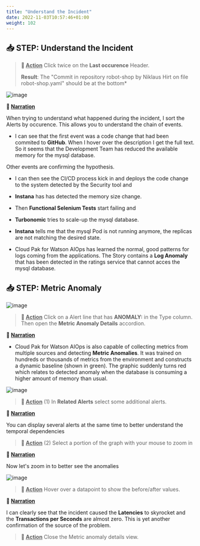 ```yaml
---
title: "Understand the Incident"
date: 2022-11-03T10:57:46+01:00
weight: 102
---
```


## 📥 STEP: Understand the Incident

>**🚀 <u>Action</u>**
>Click twice on the  **Last occurence** Header. 
>
>**Result**: The "Commit in repository robot-shop by Niklaus Hirt on file robot-shop.yaml" should be at the bottom* 

![image](./../images/demo/image.063.png)  

**📣 <u>Narration</u>**

When trying to understand what happened during the incident, I sort the Alerts by occurence. This allows you to understand the chain of events.

* I can see that the first event was a code change that had been commited to **GitHub**. When I hover over the description I get the full text.
So it seems that the Development Team has reduced the available memory for the mysql database.

Other events are confirming the hypothesis. 
* I can then see the CI/CD process kick in and deploys the code change to the system detected by the Security tool and 
* **Instana** has has detected the memory size change. 


* Then **Functional Selenium Tests** start failing and 
* **Turbonomic** tries to scale-up the mysql database.
* **Instana** tells me that the mysql Pod is not running anymore, the replicas are not matching the desired state.

<div style="page-break-after: always;"></div>

* Cloud Pak for Watson AIOps has learned the normal, good patterns for logs coming from the applications. The Story contains a **Log Anomaly** that has been detected in the ratings service that cannot acces the mysql database.


## 📥 STEP: Metric Anomaly

![image](./../images/demo/image.064.png)

>**🚀 <u>Action</u>**
Click on a Alert line that has **ANOMALY:** in the Type column. Then open the **Metric Anomaly Details** accordion. 


**📣 <u>Narration</u>**

* Cloud Pak for Watson AIOps is also capable of collecting metrics from multiple sources and detecting **Metric Anomalies**. It was trained on hundreds or thousands of metrics from the environment and constructs a dynamic baseline (shown in green). The graphic suddenly turns red which relates to detected anomaly when the database is consuming a higher amount of memory than usual.


![image](./../images/demo/image.065.png)

>**🚀 <u>Action</u>**
(1) In **Related Alerts** select some additional alerts.


**📣 <u>Narration</u>**

You can display several alerts at the same time to better understand the temporal dependencies

<div style="page-break-after: always;"></div>

>**🚀 <u>Action</u>**
(2) Select a portion of the graph with your mouse to zoom in


**📣 <u>Narration</u>**

Now let's zoom in to better see the anomalies

![image](./../images/demo/image.066.png)

>**🚀 <u>Action</u>**
Hover over a datapoint to show the before/after values. 


**📣 <u>Narration</u>**

I can clearly see that the incident caused the **Latencies** to skyrocket and the **Transactions per Seconds** are almost zero. This is yet another confirmation of the source of the problem.

>**🚀 <u>Action</u>**
Close the Metric anomaly details view. 